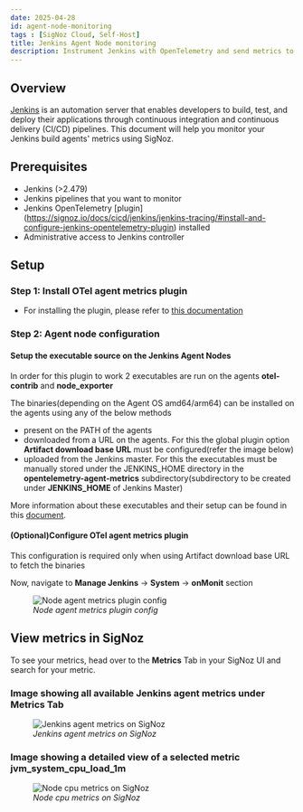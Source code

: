```yaml
---
date: 2025-04-28
id: agent-node-monitoring
tags : [SigNoz Cloud, Self-Host]
title: Jenkins Agent Node monitoring
description: Instrument Jenkins with OpenTelemetry and send metrics to SigNoz
---
```


## Overview
[Jenkins](https://www.jenkins.io/) is an automation server that enables developers to build, test, and deploy their applications through continuous integration and continuous delivery (CI/CD) pipelines. This document will help you monitor your Jenkins build agents' metrics using SigNoz.

## Prerequisites

- Jenkins (>2.479)
- Jenkins pipelines that you want to monitor
- Jenkins OpenTelemetry [plugin] (https://signoz.io/docs/cicd/jenkins/jenkins-tracing/#install-and-configure-jenkins-opentelemetry-plugin) installed 
- Administrative access to Jenkins controller


## Setup

### Step 1: Install OTel agent metrics plugin
* For installing the plugin, please refer to [this documentation](https://plugins.jenkins.io/opentelemetry-agent-metrics/#plugin-content-web-ui-install)

### Step 2: Agent node configuration

#### Setup the executable source on the Jenkins Agent Nodes

In order for this plugin to work 2 executables are run on the agents **otel-contrib** and **node_exporter**

The binaries(depending on the Agent OS amd64/arm64) can be installed on the agents using any of the below methods
* present on the PATH of the agents
* downloaded from a URL on the agents. For this the global plugin option **Artifact download base URL** must be configured(refer the image below)
* uploaded from the Jenkins master. For this the executables must be manually stored under the JENKINS_HOME directory in the **opentelemetry-agent-metrics** subdirectory(subdirectory to be created under **JENKINS_HOME** of Jenkins Master)

More information about these executables and their setup can be found in this [document](https://plugins.jenkins.io/opentelemetry-agent-metrics/#plugin-content-setup-the-executable-source).

#### (Optional)Configure OTel agent metrics plugin
This configuration is required only when using Artifact download base URL to fetch the binaries

Now, navigate to **Manage Jenkins** -> **System** -> **onMonit** section

<figure data-zoomable align="left">
    <img
        src="/img/docs/cicd/jenkins/agent-plugin-config.webp"
        alt="Node agent metrics plugin config"
    />
    <figcaption>
    <i>
    Node agent metrics plugin config
    </i>
    </figcaption>
</figure>

## View metrics in SigNoz

To see your metrics, head over to the **Metrics** Tab in your SigNoz UI and search for your metric.

### Image showing all available Jenkins agent metrics under Metrics Tab
<figure data-zoomable align="left">
    <img
        src="/img/docs/cicd/jenkins/agent-metrics.webp"
        alt="Jenkins agent metrics on SigNoz"
    />
    <figcaption>
    <i>
    Jenkins agent metrics on SigNoz
    </i>
    </figcaption>
</figure>

### Image showing a detailed view of a selected metric **jvm_system_cpu_load_1m**
<figure data-zoomable align="left">
    <img
        src="/img/docs/cicd/jenkins/node-cpu.webp"
        alt="Node cpu metrics on SigNoz"
    />
    <figcaption>
    <i>
    Node cpu metrics on SigNoz
    </i>
    </figcaption>
</figure>
